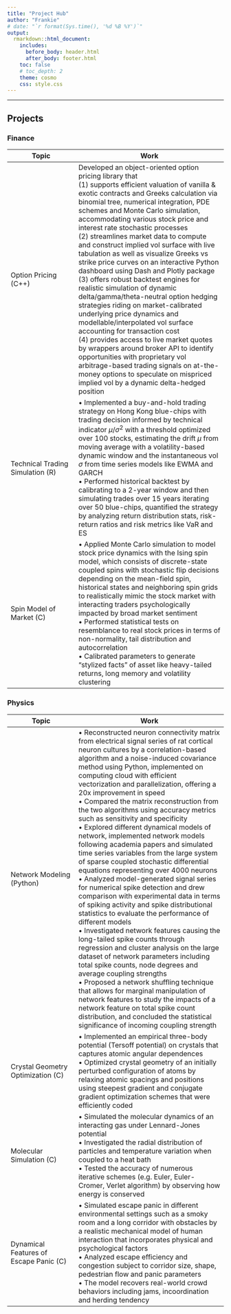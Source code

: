 ```yaml
---
title: "Project Hub"
author: "Frankie"
# date: "`r format(Sys.time(), '%d %B %Y')`"
output:
  rmarkdown::html_document:
    includes:
      before_body: header.html
      after_body: footer.html
    toc: false
    # toc_depth: 2
    theme: cosmo
    css: style.css
---
```


***************************************

<!-- <main> -->

<!-- ## This site -->

<!-- This is a project hub that hosts my computing projects and classworks, which span physics, computer science and finance. Links below redirect to the GitHub repos. -->

<!-- *************************************** -->

## Projects

### Finance

| Topic | Work |
| ----- | ----------- |
| Option Pricing (C++) | Developed an object-oriented option pricing library that<br>(1) supports efficient valuation of vanilla & exotic contracts and Greeks calculation via binomial tree, numerical integration, PDE schemes and Monte Carlo simulation, accommodating various stock price and interest rate stochastic processes<br>(2) streamlines market data to compute and construct implied vol surface with live tabulation as well as visualize Greeks vs strike price curves on an interactive Python dashboard using Dash and Plotly package<br>(3) offers robust backtest engines for realistic simulation of dynamic delta/gamma/theta-neutral option hedging strategies riding on market-calibrated underlying price dynamics and modellable/interpolated vol surface accounting for transaction cost<br>(4) provides access to live market quotes by wrappers around broker API to identify opportunities with proprietary vol arbitrage-based trading signals on at-the-money options to speculate on mispriced implied vol by a dynamic delta-hedged position |
| Technical Trading Simulation (R) | • Implemented a buy-and-hold trading strategy on Hong Kong blue-chips with trading decision informed by technical indicator $\mu/\sigma^2$ with a threshold optimized over 100 stocks, estimating the drift $\mu$ from moving average with a volatility-based dynamic window and the instantaneous vol $\sigma$ from time series models like EWMA and GARCH<br>• Performed historical backtest by calibrating to a 2-year window and then simulating trades over 15 years iterating over 50 blue-chips, quantified the strategy by analyzing return distribution stats, risk-return ratios and risk metrics like VaR and ES |
| Spin Model of Market (C) | • Applied Monte Carlo simulation to model stock price dynamics with the Ising spin model, which consists of discrete-state coupled spins with stochastic flip decisions depending on the mean-field spin, historical states and neighboring spin grids to realistically mimic the stock market with interacting traders psychologically impacted by broad market sentiment<br>• Performed statistical tests on resemblance to real stock prices in terms of non-normality, tail distribution and autocorrelation<br>• Calibrated parameters to generate “stylized facts” of asset like heavy-tailed returns, long memory and volatility clustering<br> |

### Physics

| Topic | Work |
| ----- | ----------- |
| Network Modeling (Python) | • Reconstructed neuron connectivity matrix from electrical signal series of rat cortical neuron cultures by a correlation-based algorithm and a noise-induced covariance method using Python, implemented on computing cloud with efficient vectorization and parallelization, offering a 20x improvement in speed<br>• Compared the matrix reconstruction from the two algorithms using accuracy metrics such as sensitivity and specificity<br>• Explored different dynamical models of network, implemented network models following academia papers and simulated time series variables from the large system of sparse coupled stochastic differential equations representing over 4000 neurons<br>• Analyzed model-generated signal series for numerical spike detection and drew comparison with experimental data in terms of spiking activity and spike distributional statistics to evaluate the performance of different models<br>• Investigated network features causing the long-tailed spike counts through regression and cluster analysis on the large dataset of network parameters including total spike counts, node degrees and average coupling strengths<br>• Proposed a network shuffling technique that allows for marginal manipulation of network features to study the impacts of a network feature on total spike count distribution, and concluded the statistical significance of incoming coupling strength |
| Crystal Geometry Optimization (C) | • Implemented an empirical three-body potential (Tersoff potential) on crystals that captures atomic angular dependences<br>• Optimized crystal geometry of an initially perturbed configuration of atoms by relaxing atomic spacings and positions using steepest gradient and conjugate gradient optimization schemes that were efficiently coded |
| Molecular Simulation (C) | • Simulated the molecular dynamics of an interacting gas under Lennard-Jones potential<br>• Investigated the radial distribution of particles and temperature variation when coupled to a heat bath<br>• Tested the accuracy of numerous iterative schemes (e.g. Euler, Euler-Cromer, Verlet algorithm) by observing how energy is conserved |
| Dynamical Features of Escape Panic (C) | • Simulated escape panic in different environmental settings such as a smoky room and a long corridor with obstacles by a realistic mechanical model of human interaction that incorporates physical and psychological factors<br>• Analyzed escape efficiency and congestion subject to corridor size, shape, pedestrian flow and panic parameters<br>• The model recovers real-world crowd behaviors including jams, incoordination and herding tendency |

<!-- ### Computer Science -->

<!-- | Topic | Work | -->
<!-- | ----- | ----------- | -->
<!-- | Hex game and AI (C++) | • Wrote up an interface for the Hex board game in C++, built upon my graph class and algorithms<br>• Implemented AI game strategies (e.g. Monte Carlo selection of moves, alpha-beta minimax) for human-machine play | -->
<!-- | Graph Algorithms (C++) | • Wrote up a priority queue and graph class in C++<br>• Implemented graph search algorithms, such as Dijkstra's shortest path search and Prim's minimum spanning tree algorithm | -->

<!-- *************************************** -->

<!-- ## Awards -->

<!-- | Award | About | -->
<!-- | ----- | ----------- | -->
<!-- | Dean's Honors List<br>(_CUHK Science Faculty, 2018 & 2019_) |  | -->
<!-- | [InnoTech Scholarship](https://innotechscholarship.hkfyg.org.hk/en/aim-of-the-scholarship/) / HSBC Scholar<br>(_InnoTech Commission & HSBC, 2019_) | (i) Acknowledged my academic achievement in science, devotion to innovation & technology, and passion in making science popular<br>(ii) Sponsored my exchange program to UC Berkeley in Spring 2020<br>[CUHK press release](https://www.cpr.cuhk.edu.hk/en/press_detail.php?id=3015&t=six-cuhk-students-awarded-the-innovation-and-technology-scholarship) [HKEJ report](http://startupbeat.hkej.com/?p=74912) | -->

<!-- *************************************** -->

<!-- ## Certificates -->

<!-- * (_CFA_) Level I Pass -->
<!-- * (_FRM_) Level I Pass -->
<!-- * (_Coursera_) Financial Engineering and Risk Management Part [I](https://www.coursera.org/account/accomplishments/certificate/4QM7VMM6MFA3),[II](https://www.coursera.org/account/accomplishments/certificate/VATN6AHFHQDV) (Columbia University) -->
<!-- * (_Coursera_) [Financial Accounting Fundamentals](https://www.coursera.org/account/accomplishments/certificate/HRYX4A58SDJ3) (University of Virginia) -->
<!-- * (_Coursera_) C++ for C Programmers Part [A](https://www.coursera.org/account/accomplishments/certificate/GE2FSAR58TRZ),[B](https://www.coursera.org/account/accomplishments/certificate/KZUCHSYZDMDM) (UC Santa Cruz) -->

</main>

